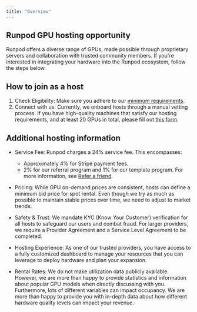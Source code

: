 ```yaml
---
title: "Overview"
---
```


## Runpod GPU hosting opportunity

Runpod offers a diverse range of GPUs, made possible through proprietary servers and collaboration with trusted community members. If you're interested in integrating your hardware into the Runpod ecosystem, follow the steps below.

## How to join as a host

1. Check Eligibility: Make sure you adhere to our [minimum requirements](/hosting/partner-requirements).
2. Connect with us: Currently, we onboard hosts through a manual vetting process. If you have high-quality machines that satisfy our hosting requirements, and at least 20 GPUs in total, please fill out [this form](https://share.hsforms.com/1GYpMeNlSQc6n11toAlgNngecykq).

## Additional hosting information

* Service Fee: Runpod charges a 24% service fee. This encompasses:

  * Approximately 4% for Stripe payment fees.
  * 2% for our referral program and 1% for our template program. For more information, see [Refer a friend](https://www.runpod.io/refer-a-friend).

* Pricing: While GPU on-demand prices are consistent, hosts can define a minimum bid price for spot rental. Even though we try as much as possible to maintain stable prices over time, we need to adjust to market trends.

* Safety & Trust: We mandate KYC (Know Your Customer) verification for all hosts to safeguard our users and combat fraud. For larger providers, we require a Provider Agreement and a Service Level Agreement to be completed.

* Hosting Experience: As one of our trusted providers, you have access to a fully customized dashboard to manage your resources that you can leverage to deploy hardware and plan your expansion.

* Rental Rates: We do not make utilization data publicly available. However, we are more than happy to provide statistics and information about popular GPU models when directly discussing with you. Furthermore, lots of different variables can impact occupancy. We are more than happy to provide you with in-depth data about how different hardware quality levels can impact your revenue.
